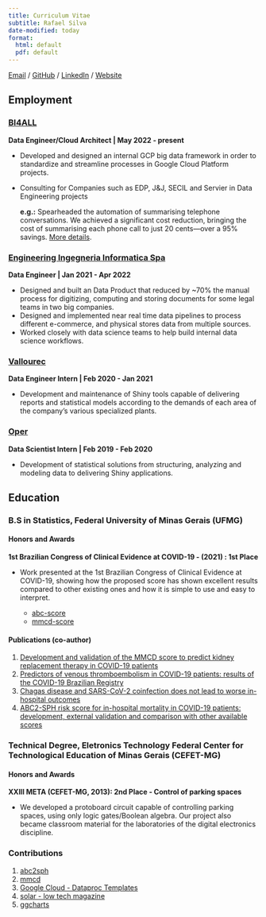 ---
title: Curriculum Vitae
subtitle: Rafael Silva
date-modified: today
format:
  html: default
  pdf: default
---

[Email](mailto:rafaelsilva@posteo.net) /
[GitHub](https://github.com/sjlva) /
[LinkedIn](https://linkedin.com/in/sjlva) /
[Website](https://sjlva.github.io/site)

## Employment

### [BI4ALL](https://bi4allconsulting.com/)

**Data Engineer/Cloud Architect | May 2022 - present**

- Developed and designed an internal GCP big data framework in order to standardize and streamline processes in Google Cloud Platform projects.
- Consulting for Companies such as EDP, J&J, SECIL and Servier in Data Engineering projects

    **e.g.:** Spearheaded the automation of summarising telephone conversations. We achieved a significant cost reduction, bringing the cost of summarising each phone call to just 20 cents—over a 95% savings. [More details](https://bi4allconsulting.com/en/knowledgecenter/finsolutia/).

### [Engineering Ingegneria Informatica Spa](https://www.eng.it/en)

**Data Engineer | Jan 2021 - Apr 2022**

- Designed and built an Data Product that reduced by ~70% the manual process for digitizing, computing and storing documents for some legal teams in two big companies.
- Designed and implemented near real time data pipelines to process different e-commerce,
and physical stores data from multiple sources.
- Worked closely with data science teams to help build internal data science workflows.

### [Vallourec](https://www.vallourec.com/)

**Data Engineer Intern | Feb 2020 - Jan 2021**

- Development and maintenance of Shiny tools capable of delivering reports and statistical models according to the demands of each area of the company's various specialized plants.

### [Oper](https://operdata.com.br)

**Data Scientist Intern | Feb 2019 - Feb 2020**

- Development of statistical solutions from structuring, analyzing and modeling data to delivering Shiny applications.

## Education

### B.S in Statistics, Federal University of Minas Gerais (UFMG)

#### Honors and Awards 

**1st Brazilian Congress of Clinical Evidence at COVID-19 - (2021) : 1st Place**

- Work presented at the 1st Brazilian Congress of Clinical Evidence at COVID-19, showing how the proposed score has shown excellent results compared to other existing ones and how it is simple to use and easy to interpret.

    - [abc-score](https://abc-score.netlify.app/)
    - [mmcd-score](https://mmcd-score.netlify.app/)

#### Publications (co-author)

1. [Development and validation of the MMCD score to predict kidney replacement therapy in COVID-19 patients](Development and validation of the MMCD score to predict kidney replacement therapy in COVID-19 patients)
2. [Predictors of venous thromboembolism in COVID-19 patients: results of the COVID-19 Brazilian Registry](https://link.springer.com/article/10.1007/s11739-022-03002-z)
3. [Chagas disease and SARS-CoV-2 coinfection does not lead to worse in-hospital outcomes](https://www.nature.com/articles/s41598-021-96825-3)
4. [ABC2-SPH risk score for in-hospital mortality in COVID-19 patients: development, external validation and comparison with other available scores](https://www.ijidonline.com/article/S1201-9712(21)00605-6/fulltext)


### Technical Degree, Eletronics Technology Federal Center for Technological Education of Minas Gerais (CEFET-MG)

#### Honors and Awards 

**XXIII META (CEFET-MG, 2013): 2nd Place - Control of parking spaces**

- We developed a protoboard circuit capable of controlling parking spaces, using only logic gates/Boolean algebra.
Our project also became classroom material for the laboratories of the digital electronics discipline.

### Contributions

1. [abc2sph](https://abc-score.netlify.app/)
2. [mmcd](https://mmcd-score.netlify.app/)
3. [Google Cloud - Dataproc Templates](https://github.com/GoogleCloudPlatform/dataproc-templates)
4. [solar - low tech magazine](https://github.com/lowtechmag/solar_v2)
5. [ggcharts](https://github.com/thomas-neitmann/ggcharts)